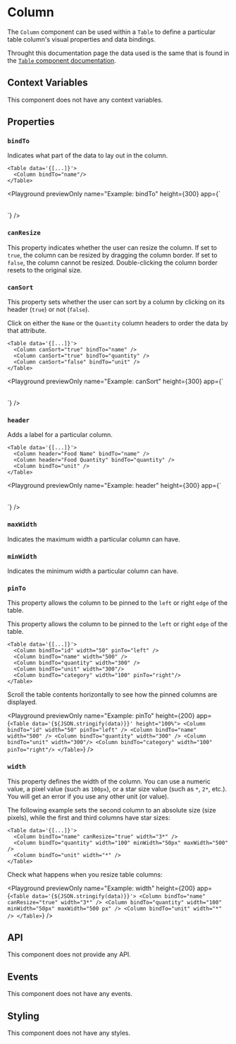 

# Column

The `Column` component can be used within a `Table` to define a particular table column's visual properties and data bindings.

Throught this documentation page the data used is the same that is found in the [`Table` component documentation](./Table.mdx#properties).

## Context Variables

This component does not have any context variables.

## Properties

### `bindTo`

Indicates what part of the data to lay out in the column.

```ueml copy {3}
<Table data='{[...]}'>
  <Column bindTo="name"/>
</Table>
```

<Playground
  previewOnly
  name="Example: bindTo"
  height={300}
  app={`<Table data='{${JSON.stringify(data)}}'>
  <Column bindTo="name" />
</Table>`}
/>

### `canResize`

This property indicates whether the user can resize the column. If set to `true`, the column can be resized by dragging the column border. If set to `false`, the column cannot be resized. Double-clicking the column border resets to the original size.

### `canSort`

This property sets whether the user can sort by a column by clicking on its header (`true`) or not (`false`).

Click on either the `Name` or the `Quantity` column headers to order the data by that attribute.

```ueml copy /canSort/
<Table data='{[...]}'>
  <Column canSort="true" bindTo="name" />
  <Column canSort="true" bindTo="quantity" />
  <Column canSort="false" bindTo="unit" />
</Table>
```

<Playground
  previewOnly
  name="Example: canSort"
  height={300}
  app={`<Table data='{${JSON.stringify(data)}}'>
    <Column canSort="true" bindTo="name" />
    <Column canSort="true" bindTo="quantity" />
    <Column canSort="false" bindTo="unit" />
</Table>`}
/>

### `header`

Adds a label for a particular column.

```ueml copy {3-4}
<Table data='{[...]}'>
  <Column header="Food Name" bindTo="name" />
  <Column header="Food Quantity" bindTo="quantity" />
  <Column bindTo="unit" />
</Table>
```

<Playground
  previewOnly
  name="Example: header"
  height={300}
  app={`<Table data='{${JSON.stringify(data)}}'>
    <Column header="Food Name" bindTo="name" />
    <Column header="Food Quantity" bindTo="quantity" />
    <Column bindTo="unit" />
</Table>`}
/>

### `maxWidth`

Indicates the maximum width a particular column can have.

### `minWidth`

Indicates the minimum width a particular column can have.

### `pinTo`

This property allows the column to be pinned to the `left` or right `edge` of the table.

This property allows the column to be pinned to the `left` or right `edge` of the table.

```ueml copy {2,6} /pinTo="left"/ /pinTo="right"/
<Table data='{[...]}'>
  <Column bindTo="id" width="50" pinTo="left" />
  <Column bindTo="name" width="500" />
  <Column bindTo="quantity" width="300" />
  <Column bindTo="unit" width="300"/>
  <Column bindTo="category" width="100" pinTo="right"/>
</Table>
```
Scroll the table contents horizontally to see how the pinned columns are displayed.

<Playground
  previewOnly
  name="Example: pinTo"
  height={200}
  app={`
    <Table data='{${JSON.stringify(data)}}' height="100%">
      <Column bindTo="id" width="50" pinTo="left" />
      <Column bindTo="name" width="500" />
      <Column bindTo="quantity" width="300" />
      <Column bindTo="unit" width="300"/>
      <Column bindTo="category" width="100" pinTo="right"/>
    </Table>
  `}
/>

### `width`

This property defines the width of the column. You can use a numeric value, a pixel value (such as `100px`), or a star size value (such as `*`, `2*`, etc.). You will get an error if you use any other unit (or value).

The following example sets the second column to an absolute size (size pixels), while the first and third columns have star sizes:

```ueml copy {3}
<Table data='{[...]}'>
  <Column bindTo="name" canResize="true" width="3*" />
  <Column bindTo="quantity" width="100" minWidth="50px" maxWidth="500" />
  <Column bindTo="unit" width="*" />
</Table>
```

Check what happens when you resize table columns:

<Playground
  previewOnly
  name="Example: width"
  height={200}
  app={`
    <Table data='{${JSON.stringify(data)}}'>
      <Column bindTo="name" canResize="true" width="3*" />
      <Column bindTo="quantity" width="100" minWidth="50px" maxWidth="500 px" />
      <Column bindTo="unit" width="*" />
    </Table>
  `}
/>

## API

This component does not provide any API.

## Events

This component does not have any events.

## Styling

This component does not have any styles.
